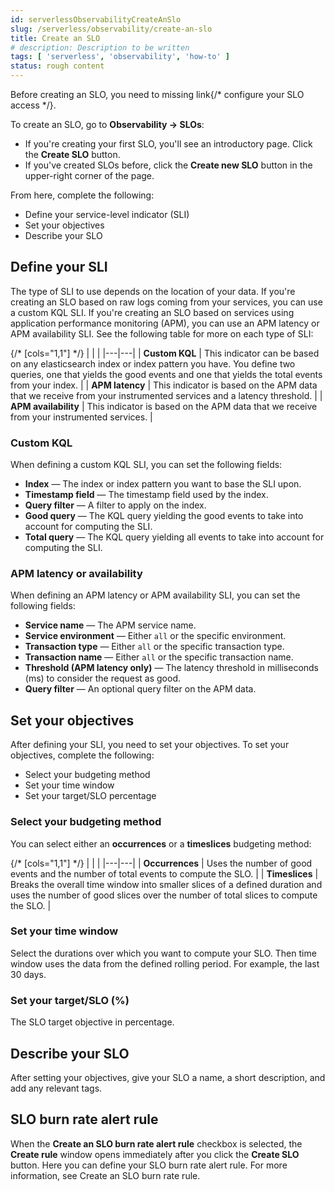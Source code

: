 ```yaml
---
id: serverlessObservabilityCreateAnSlo
slug: /serverless/observability/create-an-slo
title: Create an SLO
# description: Description to be written
tags: [ 'serverless', 'observability', 'how-to' ]
status: rough content
---
```



<RoughContent />

<div id="slo-create"></div>

<DocCallOut template="beta" />
<DocCallOut title="Important" color="warning">
Before creating an SLO, you need to <DocBadge><DocIcon size="s" type="unlink" title="missing link"/> missing link</DocBadge>{/*  <DocLink id="enObservabilitySloPrivileges">configure your SLO access</DocLink> */}.
</DocCallOut>

To create an SLO, go to **Observability → SLOs**: 

* If you're creating your first SLO, you'll see an introductory page. Click the **Create SLO** button.
* If you've created SLOs before, click the **Create new SLO** button in the upper-right corner of the page.

From here, complete the following:

* <DocLink id="serverlessObservabilityCreateAnSlo" section="define-your-sli">Define your service-level indicator (SLI)</DocLink>
* <DocLink id="serverlessObservabilityCreateAnSlo" section="set-your-objectives">Set your objectives</DocLink>
* <DocLink id="serverlessObservabilityCreateAnSlo" section="describe-your-slo">Describe your SLO</DocLink>

<div id="define-sli"></div>

## Define your SLI

The type of SLI to use depends on the location of your data. If you're creating an SLO based on raw logs coming from your services, you can use a custom KQL SLI. If you're creating an SLO based on services using application performance monitoring (APM), you can use an APM latency or APM availability SLI. See the following table for more on each type of SLI:

{/* [cols="1,1"] */}
|  |  |
|---|---|
| **Custom KQL**  | This indicator can be based on any elasticsearch index or index pattern you have. You define two queries, one that yields the good events and one that yields the total events from your index.  |
| **APM latency**  | This indicator is based on the APM data that we receive from your instrumented services and a latency threshold.  |
| **APM availability**  | This indicator is based on the APM data that we receive from your instrumented services.  |

<div id="custom-kql-sli"></div>

### Custom KQL
When defining a custom KQL SLI, you can set the following fields:

* **Index** — The index or index pattern you want to base the SLI upon.
* **Timestamp field** — The timestamp field used by the index.
* **Query filter** — A filter to apply on the index.
* **Good query** — The KQL query yielding the good events to take into account for computing the SLI.
* **Total query** — The KQL query yielding all events to take into account for computing the SLI.

<div id="apm-latency-sli"></div>

### APM latency or availability
When defining an APM latency or APM availability SLI, you can set the following fields:

* **Service name** — The APM service name.
* **Service environment** — Either `all` or the specific environment.
* **Transaction type** — Either `all` or the specific transaction type.
* **Transaction name** — Either `all` or the specific transaction name.
* **Threshold (APM latency only)** — The latency threshold in milliseconds (ms) to consider the request as good.
* **Query filter** — An optional query filter on the APM data.

<div id="set-slo"></div>

## Set your objectives
After defining your SLI, you need to set your objectives. To set your objectives, complete the following:

* <DocLink id="serverlessObservabilityCreateAnSlo" section="select-your-budgeting-method">Select your budgeting method</DocLink>
* <DocLink id="serverlessObservabilityCreateAnSlo" section="set-your-time-window">Set your time window</DocLink>
* <DocLink id="serverlessObservabilityCreateAnSlo" section="set-your-targetslo-percent">Set your target/SLO percentage</DocLink>

<div id="slo-budgeting-method"></div>

### Select your budgeting method
You can select either an **occurrences** or a **timeslices** budgeting method: 

{/* [cols="1,1"] */}
|  |  |
|---|---|
| **Occurrences** | Uses the number of good events and the number of total events to compute the SLO. |
| **Timeslices** | Breaks the overall time window into smaller slices of a defined duration and uses the number of good slices over the number of total slices to compute the SLO. |

<div id="slo-time-window"></div>

### Set your time window
Select the durations over which you want to compute your SLO. Then time window uses the data from the defined rolling period. For example, the last 30 days. 

<div id="slo-target"></div>

### Set your target/SLO (%)
The SLO target objective in percentage.

<div id="slo-describe"></div>

## Describe your SLO
After setting your objectives, give your SLO a name, a short description, and add any relevant tags.

<div id="slo-alert-checkbox"></div>

## SLO burn rate alert rule
When the **Create an SLO burn rate alert rule** checkbox is selected, the **Create rule** window opens immediately after you click the **Create SLO** button.
Here you can define your SLO burn rate alert rule. 
For more information, see <DocLink id="serverlessObservabilityCreateAnSloBurnRateAlertRule">Create an SLO burn rate rule</DocLink>.